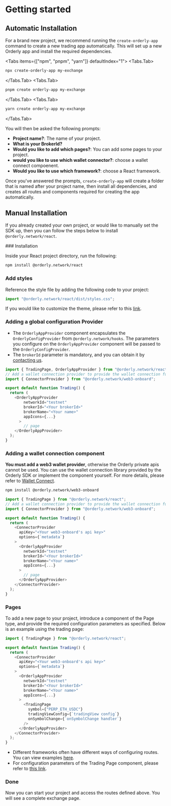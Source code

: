 
# Getting started

## Automatic Installation

For a brand new project, we recommend running the `create-orderly-app` command to create a new trading app automatically.  This will set up a new Orderly app and install the required dependencies.

<Tabs items={["npm", "pnpm", "yarn"]} defaultIndex="1">
  <Tabs.Tab>

  ```sh copy 
  npx create-orderly-app my-exchange 
  ```

  </Tabs.Tab>
  <Tabs.Tab>

  ```sh copy 
  pnpm create orderly-app my-exchange 
  ```

  </Tabs.Tab>
  <Tabs.Tab>

  ```sh copy 
  yarn create orderly-app my-exchange 
  ```
  
  </Tabs.Tab>
</Tabs>

You will then be asked the following prompts:

- **Project name?**: The name of your project. 
- **What is your BrokerId?** 
- **Would you like to add which pages?**: You can add some pages to your project.
- **would you like to use which wallet connector?**: choose a wallet connect compoenent.
- **Would you like to use which framework?**: choose a React framework.

Once you've answered the prompts, `create-orderly-app` will create a folder that is named after your project name, then install all dependencies, and creates all routes and components required for creating the app automatically.

## Manual Installation

If you already created your own project, or would like to manually set the SDK up, then you can follow the steps below to install `@orderly.network/react`.

<Steps>
### Installation
 
Inside your React project directory, run the following:

```sh npm2yarn copy
npm install @orderly.network/react
```

### Add styles

Reference the style file by adding the following code to your project:

```typescript copy
import "@orderly.network/react/dist/styles.css";
```

If you would like to customize the theme, please refer to this [link](/doc/theming).


### Adding a global configuration Provider

- The `OrderlyAppProvider` component encapsulates the `OrderlyConfigProvider` from `@orderly.network/hooks`. The parameters you configure on the `OrderlyAppProvider` component will be passed to the `OrderlyConfigProvider`.
- The `brokerId` parameter is mandatory, and you can obtain it by [contacting us](mailto:product@orderly.network).

```typescript filename="trading.tsx" copy
import { TradingPage, OrderlyAppProvider } from "@orderly.network/react";
// Add a wallet connection provider to provide the wallet connection function for the app
import { ConnectorProvider } from "@orderly.network/web3-onboard";

export default function Trading() {
  return (
    <OrderlyAppProvider
        networkId="testnet"
        brokerId="<Your brokerId>"
        brokerName="<Your name>"
        appIcons={...}
      >
        // page
    </OrderlyAppProvider>
  );
}
```

### Adding a wallet connection component

**You must add a web3 wallet provider**, otherwise the Orderly private apis cannot be used. You can use the wallet connection library provided by the Orderly SDK or implement the component yourself. For more details, please refer to [Wallet Connect](/).

```sh npm2yarn copy
npm install @orderly.network/web3-onboard
```

```typescript filename="trading.tsx" {7-10,19} copy
import { TradingPage } from "@orderly.network/react";
// Add a wallet connection provider to provide the wallet connection function for the app
import { ConnectorProvider } from "@orderly.network/web3-onboard";

export default function Trading() {
  return (
    <ConnectorProvider
      apiKey="<Your web3-onboard's api key>"
      options={`metadata`}
    >
      <OrderlyAppProvider
        networkId="testnet"
        brokerId="<Your brokerId>"
        brokerName="<Your name>"
        appIcons={...}
      >
        // page
      </OrderlyAppProvider>
    </ConnectorProvider>
  );
}
```


### Pages

To add a new page to your project, introduce a component of the Page type, and provide the required configuration parameters as specified. Below is an example using the trading page:

```typescript filename="trading.tsx" {15-19} copy
import { TradingPage } from "@orderly.network/react";

export default function Trading() {
  return (
    <ConnectorProvider
      apiKey="<Your web3-onboard's api key>"
      options={`metadata`}
    >
      <OrderlyAppProvider
        networkId="testnet"
        brokerId="<Your brokerId>"
        brokerName="<Your name>"
        appIcons={...}
      >
        <TradingPage
          symbol={"PERP_ETH_USDC"}
          tradingViewConfig={`tradingView config`}
          onSymbolChange={`onSymbolChange handler`}
        />
      </OrderlyAppProvider>
    </ConnectorProvider>
  );
}
```

- Different frameworks often have different ways of configuring routes. You can view examples [here](/components/frameworks/next).
- For configuration parameters of the Trading Page component, please refer to [this link](/docs/trading-page).




### Done

Now you can start your project and access the routes defined above. You will see a complete exchange page.

</Steps>
